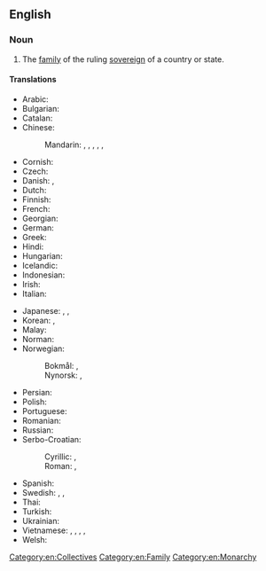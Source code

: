 ==English==

===Noun===
{{en-noun}}

# The [[family]] of the ruling [[sovereign]] of a country or state.

====Translations====
{{trans-top|family of the ruling sovereign of a country or state}}
* Arabic: {{t|ar|عَائِلَة مَلِكِيَّة|f}}
* Bulgarian: {{t|bg|кралско семейство|n}}
* Catalan: {{t|ca|família reial|f}}
* Chinese:
*: Mandarin: {{t+|cmn|皇家|tr=huángjiā}}, {{t+|cmn|皇室|tr=huángshì}}, {{t+|cmn|王室|tr=wángshì}}, {{t+|cmn|王家|tr=wángjiā}}, {{t+|cmn|皇族|tr=huángzú}}, {{t+|cmn|宗室|tr=zōngshì}}
* Cornish: {{t|kw|teylu riel|m}}
* Czech: {{t|cs|královská rodina|f}}
* Danish: {{t|da|kongehus|n}}, {{t|da|kongelig familie|c}}
* Dutch: {{t|nl|koninklijke familie|f}}
* Finnish: {{t+|fi|kuningasperhe}}
* French: {{t|fr|[[famille]] [[royale]]|f}}
* Georgian: {{t|ka|სამეფო ოჯახი}}
* German: {{t|de|königliche Familie|f}}
* Greek: {{t|el|βασιλική οικογένεια|f}}
* Hindi: {{t+|hi|राजकुल|m}}
* Hungarian: {{t|hu|királyi család}}
* Icelandic: {{t|is|konungsfjölskylda|f}}
* Indonesian: {{t+|id|keluarga kerajaan}}
* Irish: {{t|ga|teaghlach ríoga|m}}
* Italian: {{t|it|famiglia reale|f}}
{{trans-mid}}
* Japanese: {{t+|ja|王家|tr=おうけ, ōke}}, {{t+|ja|王室|tr=おうしつ, ōshitsu}}, {{t+|ja|皇室|tr=こうしつ, kōshitsu}}
* Korean: {{t|ko|왕실}}, {{t|ko|왕가}}
* Malay: {{t|ms|keluarga diraja}}
* Norman: {{t|nrf|fanmil'ye rouoyale|f}} {{qualifier|Jersey}}
* Norwegian:
*: Bokmål: {{t|nb|kongefamilie|m}}, {{t|nb|kongehus|n}}
*: Nynorsk: {{t|nn|kongefamilie|m}}, {{t|nn|kongehus|n}}
* Persian: {{t|fa|خانواده سلطنتی|tr=xânevâde-ye saltanati}}
* Polish: {{t|pl|[[rodzina]] [[królewski|królewska]]|f}}
* Portuguese: {{t|pt|[[família]] [[real]]|f}}
* Romanian: {{t|ro|familia regală|f}}
* Russian: {{t|ru|короле́вская семья́|f}}
* Serbo-Croatian:
*: Cyrillic: {{t|sh|краловска обитељ|f}}, {{t|sh|краловска породица|f}}
*: Roman: {{t|sh|kralovska obitelj|f}}, {{t|sh|kralovska porodica|f}}
* Spanish: {{t|es|familia real|f}}
* Swedish: {{t+|sv|kungafamilj|c}}, {{t|sv|kungliga familjen|c}}, {{t+|sv|kungahus|n}}
* Thai: {{t|th|ชนชั้นเจ้า|tr=chon-chán-jâao}}
* Turkish: {{t|tr|kraliyet ailesi}}
* Ukrainian: {{t|uk|королівська сім'я|f}}
* Vietnamese: {{t+|vi|hoàng gia}}, {{t+|vi|hoàng tộc}}, {{t+|vi|hoàng thất}}, {{t+|vi|hoàng phái}}, {{t+|vi|tôn thất}}
* Welsh: {{t|cy|teulu brenhinol|m}}
{{trans-bottom}}

[[Category:en:Collectives]]
[[Category:en:Family]]
[[Category:en:Monarchy]]